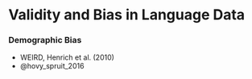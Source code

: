 # Validity and Bias in Language Data {#sec-validity}

### Demographic Bias
-  WEIRD, Henrich et al. (2010)
- @hovy_spruit_2016